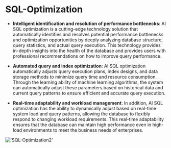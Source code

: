 # SQL-Optimization

- **Intelligent identification and resolution of performance bottlenecks**: AI SQL optimization is a cutting-edge technology solution that automatically identifies and resolves potential performance bottlenecks and optimization opportunities by deeply analyzing database structure, query statistics, and actual query execution.
This technology provides in-depth insights into the health of the database and provides users with professional recommendations on how to improve query performance.

- **Automated query and index optimization**: AI SQL optimization automatically adjusts query execution plans, index designs, and data storage methods to minimize query time and resource consumption.
Through the learning ability of machine learning algorithms, the system can automatically adjust these parameters based on historical data and current query patterns to ensure efficient and accurate query execution.

- **Real-time adaptability and workload management**: In addition, AI SQL optimization has the ability to dynamically adjust based on real-time system load and query patterns, allowing the database to flexibly respond to changing workload requirements.
This real-time adaptability ensures that the database can maintain high performance even in high-load environments to meet the business needs of enterprises.

!['SQL-Optimization2'](/image/AI-image/SQL-Optimization2.gif)